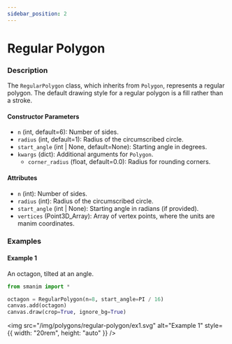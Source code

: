 ```yaml
---
sidebar_position: 2
---
```


# Regular Polygon

### Description

The `RegularPolygon` class, which inherits from `Polygon`, represents a regular polygon.
The default drawing style for a regular polygon is a fill rather than a stroke.

#### Constructor Parameters

- `n` (int, default=6): Number of sides.
- `radius` (int, default=1): Radius of the circumscribed circle.
- `start_angle` (int | None, default=None): Starting angle in degrees.
- `kwargs` (dict): Additional arguments for `Polygon`.
  - `corner_radius` (float, default=0.0): Radius for rounding corners.

#### Attributes

- `n` (int): Number of sides.
- `radius` (int): Radius of the circumscribed circle.
- `start_angle` (int | None): Starting angle in radians (if provided).
- `vertices` (Point3D_Array): Array of vertex points, where the units are manim coordinates.

### Examples

#### Example 1

An octagon, tilted at an angle.

```python
from smanim import *

octagon = RegularPolygon(n=8, start_angle=PI / 16)
canvas.add(octagon)
canvas.draw(crop=True, ignore_bg=True)
```

<img
  src="/img/polygons/regular-polygon/ex1.svg"
  alt="Example 1"
  style={{ width: "20rem", height: "auto" }}
/>
